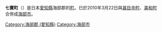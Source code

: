 {{日本町村 (廢除)
| 自治體名=七寶
| 町村=町
| 町村章 = [[File:Shippo_Aichi_chapter.JPG|80px]]
| 日文原名=七宝町
| 平假名=しっぽうちょう
| 羅馬字拼音=Shippō-chō
| 都道府縣=愛知縣
| 支廳=
| 廢除時間 = 2010年3月22日
| 廢除理由 = 新設合併
| 廢除時處置 = '''七寶町'''、[[美和町|美和町]]、[[甚目寺町|甚目寺町]] → [[海部市|海部市]]
| 現在自治體 = 海部市
| 郡=海部郡
| 郡連結=海部郡 (愛知縣)
| 編號=23421-4
| 面積=8.83
| 邊界未定=
| 人口=23,217
| 統計時間=2007年9月1日
| 自治體=[[名古屋市|名古屋市]]（[[中川區|中川區]]）、[[津島市|津島市]]、[[美和町|美和町]]、[[甚目寺町|甚目寺町]]、[[大治町|大治町]]、[[蟹江町|蟹江町]]
| 樹=
| 花=
| 鳥=
| 其他象徵物=
| 其他象徵=
| 郵遞區號=498-9851
| 所在地=海部郡七寶町大字桂字城之堀1番地
| 電話號碼=52-441-7111
| 外部連結=http://www.town.shippo.aichi.jp/
| 經度=
| 緯度=
| 地圖 = [[File:Map_of_Aichi_Prefecture,_showing_Shippo.png|250px]]
| 註記=
}}
'''七寶町'''（{{jpn|j=七宝町|kyu=七寶町|hg=しっぽうちょう|rm=Shippō chō|f=y}}）是日本[[愛知縣|愛知縣]]海部郡的[[町|町]]。已於2010年3月22日與[[甚目寺町|甚目寺町]]、[[美和町|美和町]]合併成[[海部市|海部市]]。

{{愛知縣}}{{Authority control}}

[[Category:海部郡_(愛知縣)|Category:海部郡 (愛知縣)]]
[[Category:海部市|Category:海部市]]